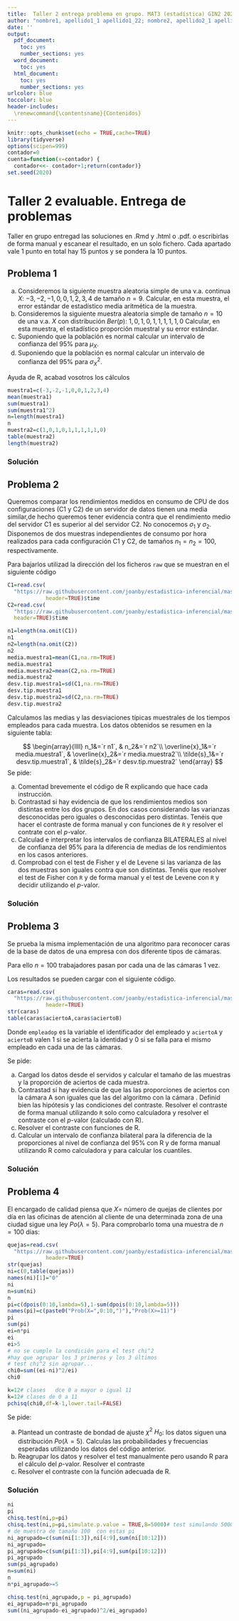 ```yaml
---
title:  Taller 2 entrega problema en grupo. MAT3 (estadística) GIN2 2020-2021  -  Estadística inferencial mayo 2021.
author: "nombre1, apellido1_1 apellido1_22; nombre2, apellido2_1 apellido2_2;... "
date: ''
output:
  pdf_document: 
    toc: yes
    number_sections: yes
  word_document: 
    toc: yes
  html_document: 
    toc: yes
    number_sections: yes
urlcolor: blue
toccolor: blue
header-includes:
  \renewcommand{\contentsname}{Contenidos}
---
```



```r
knitr::opts_chunk$set(echo = TRUE,cache=TRUE)
library(tidyverse)
options(scipen=999)
contador=0
cuenta=function(x=contador) {
  contador<<- contador+1;return(contador)}
set.seed(2020)
```


#  Taller 2  evaluable. Entrega de problemas

Taller en grupo entregad las soluciones en .Rmd y .html o .pdf. o  escribirlas de forma manual y escanear el resultado, en un solo fichero. Cada apartado vale 1 punto en total hay 15 puntos y se pondera la 10 puntos.

## Problema 1

a.   Consideremos la siguiente muestra aleatoria simple  de una v.a. continua  $X$: $-3,-2,-1,0,0,1,2,3,4$ de tamaño $n=9$.
Calcular, en esta muestra, el error estándar de  estadístico media aritmética de la muestra.
b.  Consideremos la siguiente muestra aleatoria simple  de tamaño $n=10$ de una v.a. $X$ con distribución $Ber(p)$: $1,0,1,0,1,1,1,1,1,0$
Calcular, en esta muestra, el estadístico proporción muestral y su  error estándar.
d. Suponiendo que la población es normal calcular  un intervalo de confianza del $95\%$ para $\mu_X$.
e. Suponiendo que la población es normal calcular  un intervalo de confianza del $95\%$ para $\sigma^2_X$.

Ayuda de R, acabad vosotros los cálculos

```r
muestra1=c(-3,-2,-1,0,0,1,2,3,4)
mean(muestra1)
sum(muestra1)
sum(muestra1^2)
n=length(muestra1)
n
muestra2=c(1,0,1,0,1,1,1,1,1,0)
table(muestra2)
length(muestra2)
```




###  Solución


## Problema 2 


Queremos comparar los rendimientos medidos en consumo de CPU  de dos  configuraciones (C1 y C2)  de un servidor de datos   tienen una media similar,de hecho queremos tener evidencia contra que el rendimiento medio del  servidor C1 es superior al del servidor C2. No conocemos $\sigma_1$ y $\sigma_2$.
Disponemos de dos muestras independientes  de consumo por hora
realizados para cada configuración C1 y C2, de tamaños  $n_1=n_2=100$, respectivamente.

Para bajarlos utilizad la dirección del los ficheros `raw`  que se muestran en el siguiente código


```r
C1=read.csv(
  "https://raw.githubusercontent.com/joanby/estadistica-inferencial/master/datasets/C1.csv",
            header=TRUE)$time
C2=read.csv(
  "https://raw.githubusercontent.com/joanby/estadistica-inferencial/master/datasets/C2.csv",
  header=TRUE)$time

n1=length(na.omit(C1))
n1
n2=length(na.omit(C2))
n2
media.muestra1=mean(C1,na.rm=TRUE)
media.muestra1
media.muestra2=mean(C2,na.rm=TRUE)
media.muestra2
desv.tip.muestra1=sd(C1,na.rm=TRUE)
desv.tip.muestra1
desv.tip.muestra2=sd(C2,na.rm=TRUE)
desv.tip.muestra2
```

Calculamos las medias y las desviaciones típicas muestrales de los tiempos empleados para cada muestra. Los datos obtenidos se resumen en la siguiente tabla:


$$
\begin{array}{llll}
n_1&=`r n1`, & n_2&=`r n2`\\
\overline{x}_1&=`r media.muestra1`, & \overline{x}_2&=`r media.muestra2`\\
\tilde{s}_1&=`r desv.tip.muestra1`, & \tilde{s}_2&=`r desv.tip.muestra2`
\end{array}
$$
Se pide:

a. Comentad brevemente el código de R explicando que hace cada instrucción.
b. Contrastad si hay evidencia de que los rendimientos medios son distintas entre los dos grupos. En dos casos considerando las varianzas desconocidas pero iguales o desconocidas pero distintas. Tenéis que hacer el contraste de forma manual y con funciones de  `R` y resolver el contrate con el $p$-valor. 
c. Calculad e interpretar los intervalos de confianza BILATERALES al nivel de confianza del $95\%$ para la diferencia de medias de los rendimientos en los casos anteriores. 
d. Comprobad con el test de Fisher y el de Levene si las varianza de las dos muestras son iguales contra que son distintas. Tenéis que resolver el test de Fisher con `R` y de forma manual y el test de Levene con `R`  y decidir utilizando el $p$-valor. 


### Solución

## Problema 3 

Se prueba la misma implementación de una algoritmo para reconocer caras de la base de  datos de una empresa  con dos diferente tipos de cámaras. 

Para ello  $n=100$ trabajadores pasan por cada una de las cámaras 1 vez.

Los resultados se pueden cargar  con el siguiente código.




```r
caras=read.csv(
  "https://raw.githubusercontent.com/joanby/estadistica-inferencial/master/datasets/caras.csv",
            header=TRUE)
str(caras)
table(caras$aciertoA,caras$aciertoB)

```

Donde `empleadop`  es la variable  el identificador del empleado  y  `aciertoA`  y   `aciertoB`  valen 1  si se acierta la identidad y 0 si se falla para  el mismo empleado en cada una de las cámaras.  


Se pide:

a. Cargad los datos desde el servidos y calcular el tamaño de las muestras y la proporción de aciertos de cada muestra.
b. Contrastad si hay evidencia de que las las proporciones de aciertos con la cámara A  son iguales que las  del algoritmo con la cámara . Definid bien las hipótesis y las condiciones del contraste. Resolver el contraste de forma manual utilizando  `R` solo como calculadora  y resolver el contraste con el $p$-valor (calculado con R).
c. Resolver el contraste con funciones de  R.
d. Calcular un intervalo de confianza bilateral para la diferencia de la proporciones al nivel de confianza del $95\%$ con R y de forma manual utilizando R  como calculadora y para calcular los cuantiles.



###  Solución



## Problema 4

 
 
El encargado de calidad piensa que $X=$ número de quejas de clientes  por día en las oficinas de atención al cliente de una determinada zona de una ciudad sigue una ley $Po(\lambda=5)$. Para comprobarlo toma una muestra de $n=100$ días:


```r
quejas=read.csv(
  "https://raw.githubusercontent.com/joanby/estadistica-inferencial/master/datasets/quejas.csv",
            header=TRUE)
str(quejas)
ni=c(0,table(quejas))
names(ni)[1]="0"
ni
n=sum(ni)
n
pi=c(dpois(0:10,lambda=5),1-sum(dpois(0:10,lambda=5)))
names(pi)=c(paste0("Prob(X=",0:10,")"),"Prob(X>=11)")
pi
sum(pi)
ei=n*pi
ei
ei>5 
# no se cumple la condición para el test chi^2
#hay que agrupar los 3 primeros y los 3 últimos
# test chi^2 sin agrupar...
chi0=sum((ei-ni)^2/ei)
chi0

k=12# clases   dce 0 a mayor o igual 11
k=12# clases de 0 a 11
pchisq(chi0,df=k-1,lower.tail=FALSE)
```

Se pide:

a. Plantead un contraste de bondad de ajuste  $\chi^2$ $H_0$: los datos siguen una distribución $Po(\lambda=5)$. Calculas las probabilidades y frecuencias esperadas utilizando los datos del código anterior.
b. Reagrupar los datos y resolver el test manualmente pero usando R para el cálculo del $p$-valor. Resolver el contraste
c. Resolver el contraste con la función adecuada  de  R.




###  Solución


```r
ni
pi
chisq.test(ni,p=pi)
chisq.test(ni,p=pi,simulate.p.value = TRUE,B=5000)# test simulando 5000 las ni
# de muestra de tamaño 100  con estas pi
ni_agrupado=c(sum(ni[1:3]),ni[4:9],sum(ni[10:12]))
ni_agrupado=
pi_agrupado=c(sum(pi[1:3]),pi[4:9],sum(pi[10:12]))
pi_agrupado
sum(pi_agrupado)
n=sum(ni)
n
n*pi_agrupado>=5

chisq.test(ni_agrupado,p = pi_agrupado)
ei_agrupado=n*pi_agrupado
sum((ni_agrupado-ei_agrupado)^2/ei_agrupado)
```


